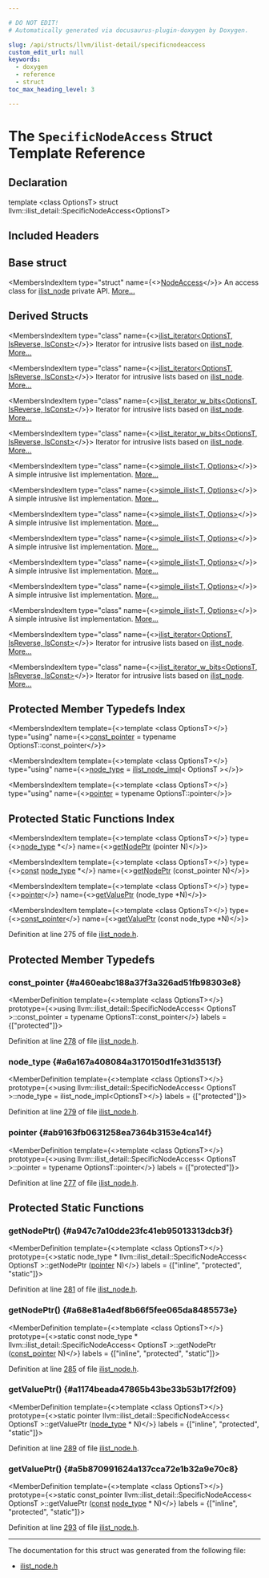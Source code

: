 ```yaml
---

# DO NOT EDIT!
# Automatically generated via docusaurus-plugin-doxygen by Doxygen.

slug: /api/structs/llvm/ilist-detail/specificnodeaccess
custom_edit_url: null
keywords:
  - doxygen
  - reference
  - struct
toc_max_heading_level: 3

---
```





# The `SpecificNodeAccess` Struct Template Reference

<DoxygenPage pluginConfig={pluginConfig}>



## Declaration

<CodeBlock>template &lt;class OptionsT&gt;
struct llvm::ilist_detail::SpecificNodeAccess&lt;OptionsT&gt;</CodeBlock>

## Included Headers

<IncludesList>
<IncludesListItem
  filePath="llvm/ADT/ilist_node.h"
  permalink="/docs/api/files/include/include/llvm/include/llvm/adt/ilist-node-h"
  isLocal="true" />
</IncludesList>

## Base struct

<MembersIndex>

<MembersIndexItem
  type="struct"
  name={<><a href="/docs/api/structs/llvm/ilist-detail/nodeaccess">NodeAccess</a></>}>
An access class for <a href="/docs/api/classes/llvm/ilist-node">ilist&#95;node</a> private API. <a href="/docs/api/structs/llvm/ilist-detail/nodeaccess/#details">More...</a>
</MembersIndexItem>

</MembersIndex>

## Derived Structs

<MembersIndex>

<MembersIndexItem
  type="class"
  name={<><a href="/docs/api/classes/llvm/ilist-iterator">ilist&#95;iterator&lt;OptionsT, IsReverse, IsConst&gt;</a></>}>
Iterator for intrusive lists based on <a href="/docs/api/classes/llvm/ilist-node">ilist&#95;node</a>. <a href="/docs/api/classes/llvm/ilist-iterator/#details">More...</a>
</MembersIndexItem>

<MembersIndexItem
  type="class"
  name={<><a href="/docs/api/classes/llvm/ilist-iterator">ilist&#95;iterator&lt;OptionsT, IsReverse, IsConst&gt;</a></>}>
Iterator for intrusive lists based on <a href="/docs/api/classes/llvm/ilist-node">ilist&#95;node</a>. <a href="/docs/api/classes/llvm/ilist-iterator/#details">More...</a>
</MembersIndexItem>

<MembersIndexItem
  type="class"
  name={<><a href="/docs/api/classes/llvm/ilist-iterator-w-bits">ilist&#95;iterator&#95;w&#95;bits&lt;OptionsT, IsReverse, IsConst&gt;</a></>}>
Iterator for intrusive lists based on <a href="/docs/api/classes/llvm/ilist-node">ilist&#95;node</a>. <a href="/docs/api/classes/llvm/ilist-iterator-w-bits/#details">More...</a>
</MembersIndexItem>

<MembersIndexItem
  type="class"
  name={<><a href="/docs/api/classes/llvm/ilist-iterator-w-bits">ilist&#95;iterator&#95;w&#95;bits&lt;OptionsT, IsReverse, IsConst&gt;</a></>}>
Iterator for intrusive lists based on <a href="/docs/api/classes/llvm/ilist-node">ilist&#95;node</a>. <a href="/docs/api/classes/llvm/ilist-iterator-w-bits/#details">More...</a>
</MembersIndexItem>

<MembersIndexItem
  type="class"
  name={<><a href="/docs/api/classes/llvm/simple-ilist">simple&#95;ilist&lt;T, Options&gt;</a></>}>
A simple intrusive list implementation. <a href="/docs/api/classes/llvm/simple-ilist/#details">More...</a>
</MembersIndexItem>

<MembersIndexItem
  type="class"
  name={<><a href="/docs/api/classes/llvm/simple-ilist">simple&#95;ilist&lt;T, Options&gt;</a></>}>
A simple intrusive list implementation. <a href="/docs/api/classes/llvm/simple-ilist/#details">More...</a>
</MembersIndexItem>

<MembersIndexItem
  type="class"
  name={<><a href="/docs/api/classes/llvm/simple-ilist">simple&#95;ilist&lt;T, Options&gt;</a></>}>
A simple intrusive list implementation. <a href="/docs/api/classes/llvm/simple-ilist/#details">More...</a>
</MembersIndexItem>

<MembersIndexItem
  type="class"
  name={<><a href="/docs/api/classes/llvm/simple-ilist">simple&#95;ilist&lt;T, Options&gt;</a></>}>
A simple intrusive list implementation. <a href="/docs/api/classes/llvm/simple-ilist/#details">More...</a>
</MembersIndexItem>

<MembersIndexItem
  type="class"
  name={<><a href="/docs/api/classes/llvm/simple-ilist">simple&#95;ilist&lt;T, Options&gt;</a></>}>
A simple intrusive list implementation. <a href="/docs/api/classes/llvm/simple-ilist/#details">More...</a>
</MembersIndexItem>

<MembersIndexItem
  type="class"
  name={<><a href="/docs/api/classes/llvm/simple-ilist">simple&#95;ilist&lt;T, Options&gt;</a></>}>
A simple intrusive list implementation. <a href="/docs/api/classes/llvm/simple-ilist/#details">More...</a>
</MembersIndexItem>

<MembersIndexItem
  type="class"
  name={<><a href="/docs/api/classes/llvm/simple-ilist">simple&#95;ilist&lt;T, Options&gt;</a></>}>
A simple intrusive list implementation. <a href="/docs/api/classes/llvm/simple-ilist/#details">More...</a>
</MembersIndexItem>

<MembersIndexItem
  type="class"
  name={<><a href="/docs/api/classes/llvm/ilist-iterator">ilist&#95;iterator&lt;OptionsT, IsReverse, IsConst&gt;</a></>}>
Iterator for intrusive lists based on <a href="/docs/api/classes/llvm/ilist-node">ilist&#95;node</a>. <a href="/docs/api/classes/llvm/ilist-iterator/#details">More...</a>
</MembersIndexItem>

<MembersIndexItem
  type="class"
  name={<><a href="/docs/api/classes/llvm/ilist-iterator-w-bits">ilist&#95;iterator&#95;w&#95;bits&lt;OptionsT, IsReverse, IsConst&gt;</a></>}>
Iterator for intrusive lists based on <a href="/docs/api/classes/llvm/ilist-node">ilist&#95;node</a>. <a href="/docs/api/classes/llvm/ilist-iterator-w-bits/#details">More...</a>
</MembersIndexItem>

</MembersIndex>

## Protected Member Typedefs Index

<MembersIndex>

<MembersIndexItem
  template={<>template &lt;class OptionsT&gt;</>}
  type="using"
  name={<><a href="#a460eabc188a37f3a326ad51fb98303e8">const&#95;pointer</a> = typename OptionsT::const&#95;pointer</>}>
</MembersIndexItem>

<MembersIndexItem
  template={<>template &lt;class OptionsT&gt;</>}
  type="using"
  name={<><a href="#a6a167a408084a3170150d1fe31d3513f">node&#95;type</a> = <a href="/docs/api/classes/llvm/ilist-node-impl">ilist&#95;node&#95;impl</a>&lt; OptionsT &gt;</>}>
</MembersIndexItem>

<MembersIndexItem
  template={<>template &lt;class OptionsT&gt;</>}
  type="using"
  name={<><a href="#ab9163fb0631258ea7364b3153e4ca14f">pointer</a> = typename OptionsT::pointer</>}>
</MembersIndexItem>

</MembersIndex>

## Protected Static Functions Index

<MembersIndex>

<MembersIndexItem
  template={<>template &lt;class OptionsT&gt;</>}
  type={<><a href="#a6a167a408084a3170150d1fe31d3513f">node&#95;type</a> &#42;</>}
  name={<><a href="#a947c7a10dde23fc41eb95013313dcb3f">getNodePtr</a> (pointer N)</>}>
</MembersIndexItem>

<MembersIndexItem
  template={<>template &lt;class OptionsT&gt;</>}
  type={<><a href="/docs/api/files/lib/lib/target/lib/target/aarch64/aarch64promoteconstant-cpp/#a90f8350fecae261c25be85d38b451bff">const</a> <a href="#a6a167a408084a3170150d1fe31d3513f">node&#95;type</a> &#42;</>}
  name={<><a href="#a68e81a4edf8b66f5fee065da8485573e">getNodePtr</a> (const&#95;pointer N)</>}>
</MembersIndexItem>

<MembersIndexItem
  template={<>template &lt;class OptionsT&gt;</>}
  type={<><a href="#ab9163fb0631258ea7364b3153e4ca14f">pointer</a></>}
  name={<><a href="#a1174beada47865b43be33b53b17f2f09">getValuePtr</a> (node&#95;type &#42;N)</>}>
</MembersIndexItem>

<MembersIndexItem
  template={<>template &lt;class OptionsT&gt;</>}
  type={<><a href="#a460eabc188a37f3a326ad51fb98303e8">const&#95;pointer</a></>}
  name={<><a href="#a5b870991624a137cca72e1b32a9e70c8">getValuePtr</a> (const node&#95;type &#42;N)</>}>
</MembersIndexItem>

</MembersIndex>


Definition at line 275 of file <a href="/docs/api/files/include/include/llvm/include/llvm/adt/ilist-node-h">ilist&#95;node.h</a>.

<SectionDefinition>

## Protected Member Typedefs

### const&#95;pointer {#a460eabc188a37f3a326ad51fb98303e8}

<MemberDefinition
  template={<>template &lt;class OptionsT&gt;</>}
  prototype={<>using llvm::ilist&#95;detail::SpecificNodeAccess&lt; OptionsT &gt;::const&#95;pointer =  typename OptionsT::const&#95;pointer</>}
  labels = {["protected"]}>

Definition at line <a href="/docs/api/files/include/include/llvm/include/llvm/adt/ilist-node-h/#l00278">278</a> of file <a href="/docs/api/files/include/include/llvm/include/llvm/adt/ilist-node-h">ilist&#95;node.h</a>.
</MemberDefinition>

### node&#95;type {#a6a167a408084a3170150d1fe31d3513f}

<MemberDefinition
  template={<>template &lt;class OptionsT&gt;</>}
  prototype={<>using llvm::ilist&#95;detail::SpecificNodeAccess&lt; OptionsT &gt;::node&#95;type =  ilist&#95;node&#95;impl&lt;OptionsT&gt;</>}
  labels = {["protected"]}>

Definition at line <a href="/docs/api/files/include/include/llvm/include/llvm/adt/ilist-node-h/#l00279">279</a> of file <a href="/docs/api/files/include/include/llvm/include/llvm/adt/ilist-node-h">ilist&#95;node.h</a>.
</MemberDefinition>

### pointer {#ab9163fb0631258ea7364b3153e4ca14f}

<MemberDefinition
  template={<>template &lt;class OptionsT&gt;</>}
  prototype={<>using llvm::ilist&#95;detail::SpecificNodeAccess&lt; OptionsT &gt;::pointer =  typename OptionsT::pointer</>}
  labels = {["protected"]}>

Definition at line <a href="/docs/api/files/include/include/llvm/include/llvm/adt/ilist-node-h/#l00277">277</a> of file <a href="/docs/api/files/include/include/llvm/include/llvm/adt/ilist-node-h">ilist&#95;node.h</a>.
</MemberDefinition>

</SectionDefinition>

<SectionDefinition>

## Protected Static Functions

### getNodePtr() {#a947c7a10dde23fc41eb95013313dcb3f}

<MemberDefinition
  template={<>template &lt;class OptionsT&gt;</>}
  prototype={<>static node&#95;type &#42; llvm::ilist&#95;detail::SpecificNodeAccess&lt; OptionsT &gt;::getNodePtr (<a href="#ab9163fb0631258ea7364b3153e4ca14f">pointer</a> N)</>}
  labels = {["inline", "protected", "static"]}>

Definition at line <a href="/docs/api/files/include/include/llvm/include/llvm/adt/ilist-node-h/#l00281">281</a> of file <a href="/docs/api/files/include/include/llvm/include/llvm/adt/ilist-node-h">ilist&#95;node.h</a>.
</MemberDefinition>

### getNodePtr() {#a68e81a4edf8b66f5fee065da8485573e}

<MemberDefinition
  template={<>template &lt;class OptionsT&gt;</>}
  prototype={<>static const node&#95;type &#42; llvm::ilist&#95;detail::SpecificNodeAccess&lt; OptionsT &gt;::getNodePtr (<a href="#a460eabc188a37f3a326ad51fb98303e8">const&#95;pointer</a> N)</>}
  labels = {["inline", "protected", "static"]}>

Definition at line <a href="/docs/api/files/include/include/llvm/include/llvm/adt/ilist-node-h/#l00285">285</a> of file <a href="/docs/api/files/include/include/llvm/include/llvm/adt/ilist-node-h">ilist&#95;node.h</a>.
</MemberDefinition>

### getValuePtr() {#a1174beada47865b43be33b53b17f2f09}

<MemberDefinition
  template={<>template &lt;class OptionsT&gt;</>}
  prototype={<>static pointer llvm::ilist&#95;detail::SpecificNodeAccess&lt; OptionsT &gt;::getValuePtr (<a href="#a6a167a408084a3170150d1fe31d3513f">node&#95;type</a> &#42; N)</>}
  labels = {["inline", "protected", "static"]}>

Definition at line <a href="/docs/api/files/include/include/llvm/include/llvm/adt/ilist-node-h/#l00289">289</a> of file <a href="/docs/api/files/include/include/llvm/include/llvm/adt/ilist-node-h">ilist&#95;node.h</a>.
</MemberDefinition>

### getValuePtr() {#a5b870991624a137cca72e1b32a9e70c8}

<MemberDefinition
  template={<>template &lt;class OptionsT&gt;</>}
  prototype={<>static const&#95;pointer llvm::ilist&#95;detail::SpecificNodeAccess&lt; OptionsT &gt;::getValuePtr (<a href="/docs/api/files/lib/lib/target/lib/target/aarch64/aarch64promoteconstant-cpp/#a90f8350fecae261c25be85d38b451bff">const</a> <a href="#a6a167a408084a3170150d1fe31d3513f">node&#95;type</a> &#42; N)</>}
  labels = {["inline", "protected", "static"]}>

Definition at line <a href="/docs/api/files/include/include/llvm/include/llvm/adt/ilist-node-h/#l00293">293</a> of file <a href="/docs/api/files/include/include/llvm/include/llvm/adt/ilist-node-h">ilist&#95;node.h</a>.
</MemberDefinition>

</SectionDefinition>

<hr/>

The documentation for this struct was generated from the following file:

<ul>
<li><a href="/docs/api/files/include/include/llvm/include/llvm/adt/ilist-node-h">ilist_node.h</a></li>
</ul>

</DoxygenPage>

